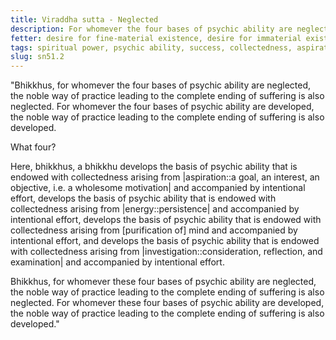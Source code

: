 ```yaml
---
title: Viraddha sutta - Neglected
description: For whomever the four bases of psychic ability are neglected, the noble way of practice leading to the complete ending of suffering is also neglected.
fetter: desire for fine-material existence, desire for immaterial existence, conceit, restlessness, ignorance
tags: spiritual power, psychic ability, success, collectedness, aspiration, persistence, energy, mind, investigation, reflection, close examination, sn, sn45-56, sn51
slug: sn51.2
---
```


"Bhikkhus, for whomever the four bases of psychic ability are neglected, the noble way of practice leading to the complete ending of suffering is also neglected. For whomever the four bases of psychic ability are developed, the noble way of practice leading to the complete ending of suffering is also developed.

What four?

Here, bhikkhus, a bhikkhu develops the basis of psychic ability that is endowed with collectedness arising from |aspiration::a goal, an interest, an objective, i.e. a wholesome motivation| and accompanied by intentional effort, develops the basis of psychic ability that is endowed with collectedness arising from |energy::persistence| and accompanied by intentional effort, develops the basis of psychic ability that is endowed with collectedness arising from [purification of] mind and accompanied by intentional effort, and develops the basis of psychic ability that is endowed with collectedness arising from |investigation::consideration, reflection, and examination| and accompanied by intentional effort.

Bhikkhus, for whomever these four bases of psychic ability are neglected, the noble way of practice leading to the complete ending of suffering is also neglected. For whomever these four bases of psychic ability are developed, the noble way of practice leading to the complete ending of suffering is also developed."